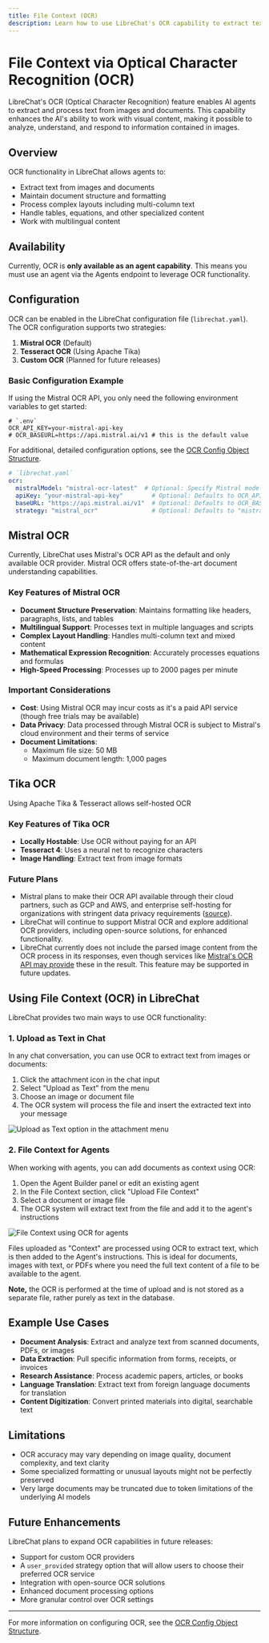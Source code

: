 ```yaml
---
title: File Context (OCR)
description: Learn how to use LibreChat's OCR capability to extract text from images and documents for AI processing.
---
```


# File Context via Optical Character Recognition (OCR)

LibreChat's OCR (Optical Character Recognition) feature enables AI agents to extract and process text from images and documents. This capability enhances the AI's ability to work with visual content, making it possible to analyze, understand, and respond to information contained in images.

## Overview

OCR functionality in LibreChat allows agents to:

- Extract text from images and documents
- Maintain document structure and formatting
- Process complex layouts including multi-column text
- Handle tables, equations, and other specialized content
- Work with multilingual content

## Availability

Currently, OCR is **only available as an agent capability**. This means you must use an agent via the Agents endpoint to leverage OCR functionality.

## Configuration

OCR can be enabled in the LibreChat configuration file (`librechat.yaml`). The OCR configuration supports two strategies:

1. **Mistral OCR** (Default)
2.  **Tesseract OCR** (Using Apache Tika)
3. **Custom OCR** (Planned for future releases)

### Basic Configuration Example

If using the Mistral OCR API, you only need the following environment variables to get started:

```.env
# `.env`
OCR_API_KEY=your-mistral-api-key
# OCR_BASEURL=https://api.mistral.ai/v1 # this is the default value
```

For additional, detailed configuration options, see the [OCR Config Object Structure](/docs/configuration/librechat_yaml/object_structure/ocr).

```yaml
# `librechat.yaml`
ocr:
  mistralModel: "mistral-ocr-latest"  # Optional: Specify Mistral model, defaults to "mistral-ocr-latest"
  apiKey: "your-mistral-api-key"        # Optional: Defaults to OCR_API_KEY env variable
  baseURL: "https://api.mistral.ai/v1"  # Optional: Defaults to OCR_BASEURL env variable, or Mistral's API if no variable set
  strategy: "mistral_ocr"               # Optional: Defaults to "mistral_ocr"
```

## Mistral OCR

Currently, LibreChat uses Mistral's OCR API as the default and only available OCR provider. Mistral OCR offers state-of-the-art document understanding capabilities.

### Key Features of Mistral OCR

- **Document Structure Preservation**: Maintains formatting like headers, paragraphs, lists, and tables
- **Multilingual Support**: Processes text in multiple languages and scripts
- **Complex Layout Handling**: Handles multi-column text and mixed content
- **Mathematical Expression Recognition**: Accurately processes equations and formulas
- **High-Speed Processing**: Processes up to 2000 pages per minute

### Important Considerations

- **Cost**: Using Mistral OCR may incur costs as it's a paid API service (though free trials may be available)
- **Data Privacy**: Data processed through Mistral OCR is subject to Mistral's cloud environment and their terms of service
- **Document Limitations**: 
  - Maximum file size: 50 MB
  - Maximum document length: 1,000 pages

## Tika OCR

Using Apache Tika & Tesseract allows self-hosted OCR

### Key Features of Tika OCR

- **Locally Hostable**: Use OCR without paying for an API
- **Tesseract 4**: Uses a neural net to recognize characters
- **Image Handling**: Extract text from image formats

### Future Plans

- Mistral plans to make their OCR API available through their cloud partners, such as GCP and AWS, and enterprise self-hosting for organizations with stringent data privacy requirements ([source](https://mistral.ai/fr/news/mistral-ocr)).
- LibreChat will continue to support Mistral OCR and explore additional OCR providers, including open-source solutions, for enhanced functionality.
- LibreChat currently does not include the parsed image content from the OCR process in its responses, even though services like [Mistral's OCR API may provide](https://docs.mistral.ai/api/#tag/ocr) these in the result. This feature may be supported in future updates.

## Using File Context (OCR) in LibreChat

LibreChat provides two main ways to use OCR functionality:

### 1. Upload as Text in Chat

In any chat conversation, you can use OCR to extract text from images or documents:

1. Click the attachment icon in the chat input
2. Select "Upload as Text" from the menu
3. Choose an image or document file
4. The OCR system will process the file and insert the extracted text into your message

![Upload as Text option in the attachment menu](/images/ocr/upload_as_text.png)

### 2. File Context for Agents

When working with agents, you can add documents as context using OCR:

1. Open the Agent Builder panel or edit an existing agent
2. In the File Context section, click "Upload File Context"
3. Select a document or image file
4. The OCR system will extract text from the file and add it to the agent's instructions

![File Context using OCR for agents](/images/ocr/file_context_ocr.png)

Files uploaded as "Context" are processed using OCR to extract text, which is then added to the Agent's instructions. This is ideal for documents, images with text, or PDFs where you need the full text content of a file to be available to the agent.

**Note,** the OCR is performed at the time of upload and is not stored as a separate file, rather purely as text in the database.

## Example Use Cases

- **Document Analysis**: Extract and analyze text from scanned documents, PDFs, or images
- **Data Extraction**: Pull specific information from forms, receipts, or invoices
- **Research Assistance**: Process academic papers, articles, or books
- **Language Translation**: Extract text from foreign language documents for translation
- **Content Digitization**: Convert printed materials into digital, searchable text

## Limitations

- OCR accuracy may vary depending on image quality, document complexity, and text clarity
- Some specialized formatting or unusual layouts might not be perfectly preserved
- Very large documents may be truncated due to token limitations of the underlying AI models

## Future Enhancements

LibreChat plans to expand OCR capabilities in future releases:

- Support for custom OCR providers
- A `user_provided` strategy option that will allow users to choose their preferred OCR service
- Integration with open-source OCR solutions
- Enhanced document processing options
- More granular control over OCR settings

---

For more information on configuring OCR, see the [OCR Config Object Structure](/docs/configuration/librechat_yaml/object_structure/ocr).
